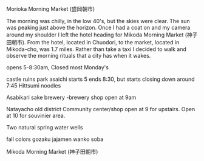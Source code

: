 Morioka Morning Market (盛岡朝市)

The morning was chilly, in the low 40's, but the skies were clear. The sun was peaking just above the horizon. Once I had a coat on and my camera around my shoulder I left the hotel heading for Mikoda Morning Market (神子田朝市). From the hotel, located in Chuodori, to the market, located in Mikoda-cho, was 1.7 miles. Rather than take a taxi I decided to walk and observe the morning rituals that a city has when it wakes.

opens 5-8:30am, Closed most Monday's

castle ruins park
asaichi starts 5 ends 8:30, but starts closing down around 7:45
Hittsumi noodles

Asabikari sake brewery
-brewery shop open at 9am

Natayacho old district
Community center/shop open at 9 for upstairs. Open at 10 for souvinier area.

Two natural spring water wells

fall colors
gozaku
jajamen
wanko soba

Mikoda Morning Market (神子田朝市)
